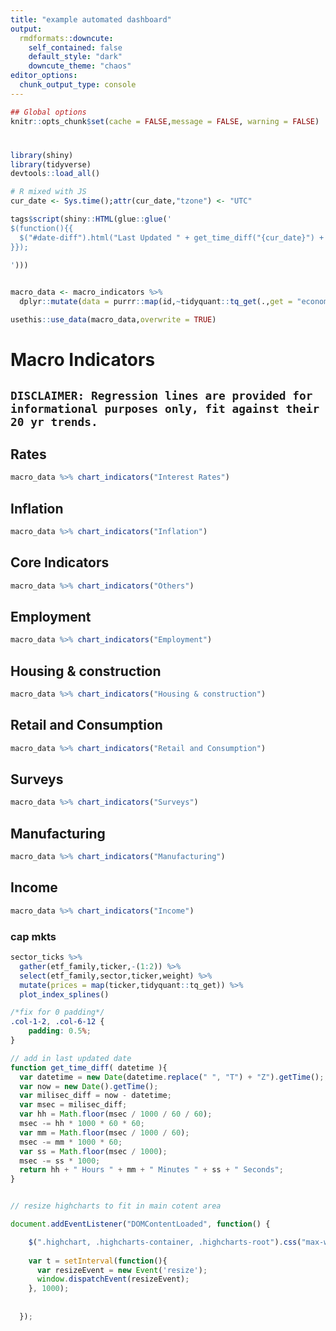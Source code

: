```yaml
---
title: "example automated dashboard"
output:
  rmdformats::downcute:
    self_contained: false
    default_style: "dark"
    downcute_theme: "chaos"
editor_options: 
  chunk_output_type: console
---
```


```r
## Global options
knitr::opts_chunk$set(cache = FALSE,message = FALSE, warning = FALSE)

```

<h1 id="date-diff"></h1>

```r
library(shiny)
library(tidyverse)
devtools::load_all()
```

```r
# R mixed with JS
cur_date <- Sys.time();attr(cur_date,"tzone") <- "UTC"

tags$script(shiny::HTML(glue::glue('
$(function(){{
  $("#date-diff").html("Last Updated " + get_time_diff("{cur_date}") + " ago");    
}});
  
')))



```



```r
macro_data <- macro_indicators %>%
  dplyr::mutate(data = purrr::map(id,~tidyquant::tq_get(.,get = "economic.data",from = Sys.Date() - 20*365)))

usethis::use_data(macro_data,overwrite = TRUE)
```

# Macro Indicators

## `DISCLAIMER: Regression lines are provided for informational purposes only, fit against their 20 yr trends.`


## Rates

```r
macro_data %>% chart_indicators("Interest Rates")

```

## Inflation

```r
macro_data %>% chart_indicators("Inflation")

```

## Core Indicators

```r
macro_data %>% chart_indicators("Others")

```

## Employment

```r
macro_data %>% chart_indicators("Employment")

```

## Housing & construction

```r
macro_data %>% chart_indicators("Housing & construction")

```

## Retail and Consumption

```r
macro_data %>% chart_indicators("Retail and Consumption")

```

## Surveys

```r
macro_data %>% chart_indicators("Surveys")

```

## Manufacturing

```r
macro_data %>% chart_indicators("Manufacturing")

```

## Income

```r
macro_data %>% chart_indicators("Income")

```

### cap mkts

```r
sector_ticks %>%
  gather(etf_family,ticker,-(1:2)) %>%
  select(etf_family,sector,ticker,weight) %>%
  mutate(prices = map(ticker,tidyquant::tq_get)) %>% 
  plot_index_splines()
```



```css
/*fix for 0 padding*/
.col-1-2, .col-6-12 {
    padding: 0.5%;
}
```


```js

// add in last updated date
function get_time_diff( datetime ){
  var datetime = new Date(datetime.replace(" ", "T") + "Z").getTime();;
  var now = new Date().getTime();
  var milisec_diff = now - datetime;
  var msec = milisec_diff;
  var hh = Math.floor(msec / 1000 / 60 / 60);
  msec -= hh * 1000 * 60 * 60;
  var mm = Math.floor(msec / 1000 / 60);
  msec -= mm * 1000 * 60;
  var ss = Math.floor(msec / 1000);
  msec -= ss * 1000;
  return hh + " Hours " + mm + " Minutes " + ss + " Seconds";
}


// resize highcharts to fit in main cotent area

document.addEventListener("DOMContentLoaded", function() {

    $(".highchart, .highcharts-container, .highcharts-root").css("max-width","100%");   
   
    var t = setInterval(function(){
      var resizeEvent = new Event('resize');
      window.dispatchEvent(resizeEvent);  
    }, 1000);
 
   
  });



```

